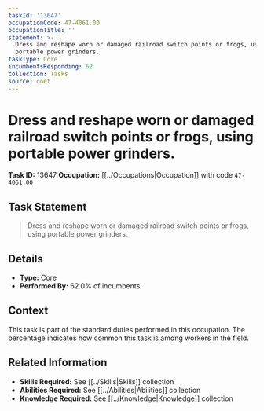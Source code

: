 ```yaml
---
taskId: '13647'
occupationCode: 47-4061.00
occupationTitle: ''
statement: >-
  Dress and reshape worn or damaged railroad switch points or frogs, using
  portable power grinders.
taskType: Core
incumbentsResponding: 62
collection: Tasks
source: onet
---
```

# Dress and reshape worn or damaged railroad switch points or frogs, using portable power grinders.

**Task ID:** 13647
**Occupation:** [[../Occupations|Occupation]] with code `47-4061.00`

## Task Statement

> Dress and reshape worn or damaged railroad switch points or frogs, using portable power grinders.

## Details

- **Type:** Core
- **Performed By:** 62.0% of incumbents

## Context

This task is part of the standard duties performed in this occupation. The percentage indicates how common this task is among workers in the field.

## Related Information

- **Skills Required:** See [[../Skills|Skills]] collection
- **Abilities Required:** See [[../Abilities|Abilities]] collection
- **Knowledge Required:** See [[../Knowledge|Knowledge]] collection

